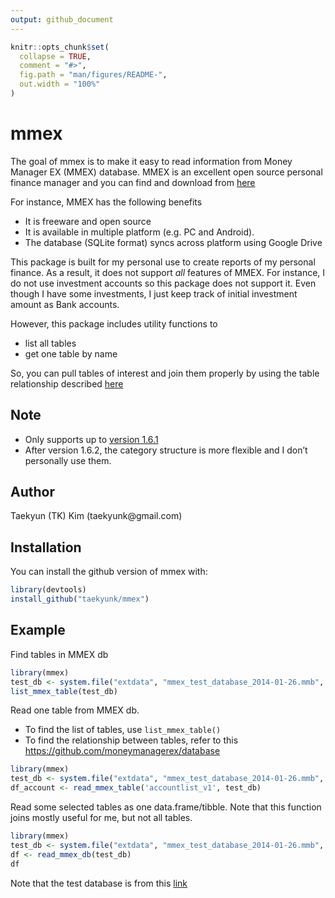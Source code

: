 ```yaml
---
output: github_document
---
```


<!-- README.md is generated from README.Rmd. Please edit that file -->

```r
knitr::opts_chunk$set(
  collapse = TRUE,
  comment = "#>",
  fig.path = "man/figures/README-",
  out.width = "100%"
)
```

# mmex

<!-- badges: start -->
<!-- badges: end -->

The goal of mmex is to make it easy to read information from Money Manager EX (MMEX) database.
MMEX is an excellent open source personal finance manager and you can find and download from [here](https://www.moneymanagerex.org/)

For instance, MMEX has the following benefits

- It is freeware and open source
- It is available in multiple platform (e.g. PC and Android).
- The database (SQLite format) syncs across platform using Google Drive

This package is built for my personal use to create reports of my personal finance. 
As a result, it does not support *all* features of MMEX.
For instance, I do not use investment accounts so this package does not support it. 
Even though I have some investments, I just keep track of initial investment amount as Bank accounts.

However, this package includes utility functions to 

- list all tables
- get one table by name

So, you can pull tables of interest and join them properly by using the table relationship described [here](https://github.com/moneymanagerex/database)


## Note
- Only supports up to [version 1.6.1](https://github.com/moneymanagerex/moneymanagerex/releases/tag/v1.6.1)
- After version 1.6.2, the category structure is more flexible and I don't personally use them. 

## Author

Taekyun (TK) Kim (taekyunk@gmail.com)


## Installation

You can install the github version of mmex with:

``` r
library(devtools)
install_github("taekyunk/mmex") 
```

## Example


Find tables in MMEX db

```r
library(mmex)
test_db <- system.file("extdata", "mmex_test_database_2014-01-26.mmb", package = "mmex")
list_mmex_table(test_db)
```


Read one table from MMEX db.

- To find the list of tables, use `list_mmex_table()`
- To find the relationship between tables, refer to this [https://github.com/moneymanagerex/database](https://github.com/moneymanagerex/database)

```r
library(mmex)
test_db <- system.file("extdata", "mmex_test_database_2014-01-26.mmb", package = "mmex")
df_account <- read_mmex_table('accountlist_v1', test_db)
```


Read some selected tables as one data.frame/tibble.
Note that this function joins mostly useful for me, but not all tables. 

```r
library(mmex)
test_db <- system.file("extdata", "mmex_test_database_2014-01-26.mmb", package = "mmex")
df <- read_mmex_db(test_db)
df
```


Note that the test database is from this [link](https://forum.moneymanagerex.org/viewtopic.php?f=7&t=5397)
